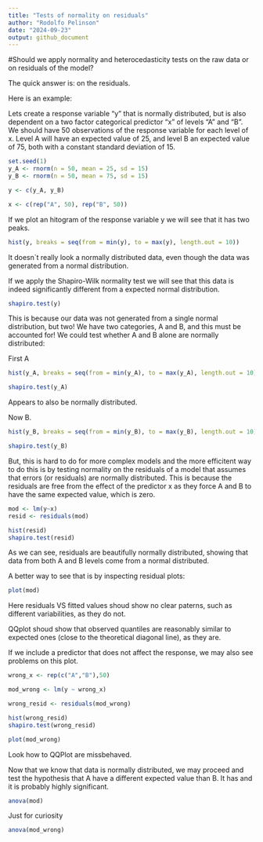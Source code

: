 ```yaml
---
title: "Tests of normality on residuals"
author: "Rodolfo Pelinson"
date: "2024-09-23"
output: github_document
---
```


#Should we apply normality and heterocedasticity tests on the raw data or on residuals of the model?

The quick answer is: on the residuals.

Here is an example:

Lets create a response variable "y" that is normally distributed, but is also dependent on a two factor categorical predictor "x" of levels "A" and "B". We should have 50 observations of the response variable for each level of x. Level A will have an expected value of 25, and level B an expected value of 75, both with a constant standard deviation of 15. 


```r
set.seed(1)
y_A <- rnorm(n = 50, mean = 25, sd = 15)
y_B <- rnorm(n = 50, mean = 75, sd = 15)

y <- c(y_A, y_B)

x <- c(rep("A", 50), rep("B", 50))
```


If we plot an hitogram of the response variable y we will see that it has two peaks.
```r
hist(y, breaks = seq(from = min(y), to = max(y), length.out = 10))
```

It doesn`t really look a normally distributed data, even though the data was generated from a normal distribution. 

If we apply the Shapiro-Wilk normality test we will see that this data is indeed significantly different from a expected normal distribution.

```r
shapiro.test(y)
```

This is because our data was not generated from a single normal distribution, but two! We have two categories, A and B, and this must be accounted for! We could test whether A and B alone are normally distributed:

First A

```r
hist(y_A, breaks = seq(from = min(y_A), to = max(y_A), length.out = 10))

shapiro.test(y_A)
```

Appears to also be normally distributed.


Now B.

```r
hist(y_B, breaks = seq(from = min(y_B), to = max(y_B), length.out = 10))

shapiro.test(y_B)
```


But, this is hard to do for more complex models and the more efficitent way to do this is by testing normality on the residuals of a model that assumes that errors (or residuals) are normally distributed. This is because the residuals are free from the effect of the predictor x as they force A and B to have the same expected value, which is zero.

```r
mod <- lm(y~x)
resid <- residuals(mod)

hist(resid)
shapiro.test(resid)
```
As we can see, residuals are beautifully normally distributed, showing that data from both A and B levels come from a normal distributed.

A better way to see that is by inspecting residual plots:
```r
plot(mod)
```

Here residuals VS fitted values shoud show no clear paterns, such as different variabilities, as they do not.

QQplot shoud show that observed quantiles are reasonably similar to expected ones (close to the theoretical diagonal line), as they are.




If we include a predictor that does not affect the response, we may also see problems on this plot.
```r
wrong_x <- rep(c("A","B"),50)

mod_wrong <- lm(y ~ wrong_x)

wrong_resid <- residuals(mod_wrong)

hist(wrong_resid)
shapiro.test(wrong_resid)

plot(mod_wrong)
```

Look how to QQPlot are missbehaved.




Now that we know that data is normally distributed, we may proceed and test the hypothesis that A have a different expected value than B. It has and it is probably highly significant.

```r
anova(mod)
```

Just for curiosity
```r
anova(mod_wrong)
```





